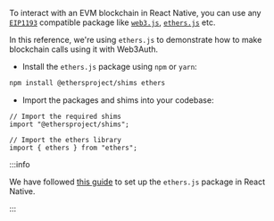 To interact with an EVM blockchain in React Native, you can use any [`EIP1193`](https://eips.ethereum.org/EIPS/eip-1193) compatible package like
[`web3.js`](https://web3js.readthedocs.io/en/v1.2.8/getting-started.html), [`ethers.js`](https://docs.ethers.io/v5/getting-started/) etc.

In this reference, we're using `ethers.js` to demonstrate how to make blockchain calls using it with Web3Auth.

- Install the `ethers.js` package using `npm` or `yarn`:

```bash npm2yarn
npm install @ethersproject/shims ethers
```

- Import the packages and shims into your codebase:

```tsx
// Import the required shims
import "@ethersproject/shims";

// Import the ethers library
import { ethers } from "ethers";
```

:::info

We have followed [this guide](https://docs.ethers.org/v5/cookbook/react-native/#cookbook-reactnative) to set up the `ethers.js` package in React
Native.

:::
